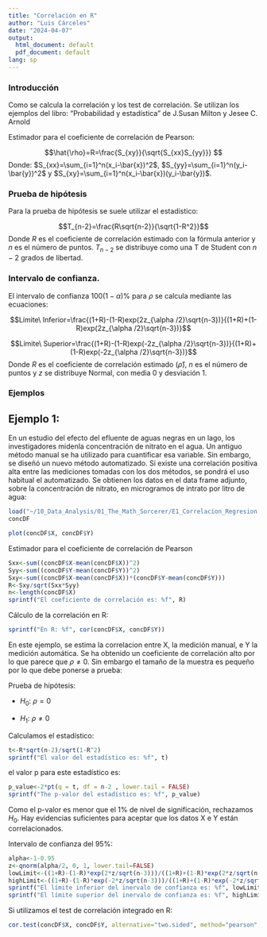 ```yaml
---
title: "Correlación en R"
author: "Luis Cárceles"
date: "2024-04-07"
output:
  html_document: default
  pdf_document: default
lang: sp
---
```


### Introducción

Como se calcula la correlación y los test de correlación. Se utilizan los ejemplos del libro: "Probabilidad y estadística" de J.Susan Milton y Jesee C. Arnold

Estimador para el coeficiente de correlación de Pearson:

$$\hat{\rho}=R=\frac{S_{xy}}{\sqrt{S_{xx}S_{yy}}} $$ Donde: $S_{xx}=\sum_{i=1}^n(x_i-\bar{x})^2$, $S_{yy}=\sum_{i=1}^n(y_i-\bar{y})^2$ y $S_{xy}=\sum_{i=1}^n(x_i-\bar{x})(y_i-\bar{y})$.

### Prueba de hipótesis

Para la prueba de hipótesis se suele utilizar el estadistico:

$$T_{n-2}=\frac{R\sqrt{n-2}}{\sqrt{1-R^2}}$$ Donde $R$ es el coeficiente de correlación estimado con la fórmula anterior y $n$ es el número de puntos. $T_{n-2}$ se distribuye como una T de Student con $n-2$ grados de libertad.

### Intervalo de confianza.

El intervalo de confianza $100(1-\alpha)$% para $\rho$ se calcula mediante las ecuaciones:

$$Límite\ Inferior=\frac{(1+R)-(1-R)exp(2z_{\alpha /2}\sqrt{n-3})}{(1+R)+(1-R)exp(2z_{\alpha /2}\sqrt{n-3})}$$

$$Límite\ Superior=\frac{(1+R)-(1-R)exp(-2z_{\alpha /2}\sqrt{n-3})}{(1+R)+(1-R)exp(-2z_{\alpha /2}\sqrt{n-3})}$$ Donde $R$ es el coeficiente de correlación estimado ($\hat{\rho}$), $n$ es el número de puntos y $z$ se distribuye Normal, con media 0 y desviación 1.

### Ejemplos

## Ejemplo 1:

En un estudio del efecto del efluente de aguas negras en un lago, los investigadores midenla concentración de nitrato en el agua. Un antiguo método manual se ha utilizado para cuantificar esa variable. Sin embargo, se diseñó un nuevo método automatizado. Si existe una correlación positiva alta entre las mediciones tomadas con los dos métodos, se pondrá el uso habitual el automatizado. Se obtienen los datos en el data frame adjunto, sobre la concentración de nitrato, en microgramos de intrato por litro de agua:

```r
load("~/10_Data_Analysis/01_The_Math_Sorcerer/E1_Correlacion_Regresion.RData")
concDF
```

```r
plot(concDF$X, concDF$Y)
```

Estimador para el coeficiente de correlación de Pearson

```r
Sxx<-sum((concDF$X-mean(concDF$X))^2)
Syy<-sum((concDF$Y-mean(concDF$Y))^2)
Sxy<-sum((concDF$X-mean(concDF$X))*(concDF$Y-mean(concDF$Y)))
R<-Sxy/sqrt(Sxx*Syy)
n<-length(concDF$X)
sprintf("El coeficiente de correlación es: %f", R)
```

Cálculo de la correlación en R:

```r
sprintf("En R: %f", cor(concDF$X, concDF$Y))
```

En este ejemplo, se estima la correlacion entre X, la medición manual, e Y la medición automática. Se ha obtenido un coeficiente de correlación alto por lo que parece que $\rho\ne 0$. Sin embargo el tamaño de la muestra es pequeño por lo que debe ponerse a prueba:

Prueba de hipótesis:

-   $H_{0}$: $\rho=0$

-   $H_{1}$: $\rho\ne0$

Calculamos el estadístico:

```r
t<-R*sqrt(n-2)/sqrt(1-R^2)
sprintf("El valor del estadístico es: %f", t)
```

el valor p para este estadístico es:

```r
p_value<-2*pt(q = t, df = n-2 , lower.tail = FALSE)
sprintf("The p-valor del estadístico es: %f", p_value)
```
Como el p-valor es menor que el 1% de nivel de significación, rechazamos $H_{0}$. Hay evidencias suficientes para aceptar que los datos X e Y están correlacionados.

Intervalo de confianza del 95%:

```r
alpha<-1-0.95
z<-qnorm(alpha/2, 0, 1, lower.tail=FALSE)
lowLimit<-((1+R)-(1-R)*exp(2*z/sqrt(n-3)))/((1+R)+(1-R)*exp(2*z/sqrt(n-3)))
highLimit<-((1+R)-(1-R)*exp(-2*z/sqrt(n-3)))/((1+R)+(1-R)*exp(-2*z/sqrt(n-3)))
sprintf("El límite inferior del inervalo de confianza es: %f", lowLimit)
sprintf("El límite superior del inervalo de confianza es: %f", highLimit)
```

Si utilizamos el test de correlación integrado en R:

```r
cor.test(concDF$X, concDF$Y, alternative="two.sided", method="pearson", conf.level=0.95)
```


